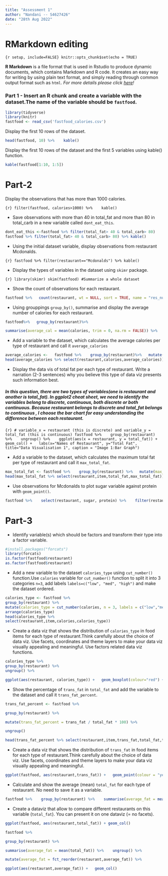 ```yaml
---
title: "Assessment 1"
author: "Nandani -- S4627426"
date: "28th Aug 2022"
---
```


# RMarkdown editing


 ```{r setup, include=FALSE} knitr::opts_chunk$set(echo = TRUE) ```   


**R Markdown** is a file format that is used in Rstudio to produce dynamic documents, which contains Markdown and R code. It creates an easy way for writing by using plain text format, and simply reading through common output format such as `html`.  *For more details please click [here](https://rmarkdown.rstudio.com/lesson-8.html)!*


### **Part 1**  - Insert an R chunk and create a variable with the dataset.The name of the variable should be `fastfood`.

```r
library(tidyverse)
library(knitr)
fastfood <- read_csv('fastfood_calories.csv')
``` 

Display the first 10 rows of the dataset.

```r

head(fastfood, 10) %>%    kable()

```

Display the first 10 rows of the dataset and the first 5 variables using kable() function.  

```r
kable(fastfood[1:10, 1:5])

```

# Part-2

Display the observations that has more than 1000 calories.

```{r} filter(fastfood, calories>1000) %>%    kable() ```


- Save observations with more than 40 in total_fat and more than 80 in total_carb in a new variable called `dont_eat_this`.


```r

dont_eat_this <-fastfood %>% filter(total_fat> 40 & total_carb> 80)
fastfood %>% filter(total_fat> 40 & total_carb> 80) %>% kable()
```


- Using the initial dataset variable, display observations from restaurant Mcdonalds.

```{r} fastfood %>% filter(restaurant=="Mcdonalds") %>% kable() ```



- Display the types of variables in the dataset using `skimr` package.


```{r} library(skimr) skim(fastfood) #Summarize a whole dataset ```



 - Show the count of observations for each restaurant.
  
```r
fastfood %>%   count(restaurant, wt = NULL, sort = TRUE, name = "res_num") %>%    kable()

```


- Using grouppings `group_by()`, summarise and display the average number of calories for each restaurant.


```r

fastfood%>%   group_by(restaurant)%>%

summarise(average_cal = mean(calories, trim = 0, na.rm = FALSE)) %>%    ungroup() %>%  kable()

```



- Add a variable to the dataset, which calculates the average calories per type of restaurant and call it `average_calories`


```r

average_calories <-   fastfood %>%    group_by(restaurant)%>%   mutate(average_calories = mean(calories)) %>%    ungroup() 
head(average_calories %>% select(restaurant,calories,average_calories))

```



- Display the data vis of total fat per each type of restaurant. Write a narration (2-3 sentences) why you believe this type of data viz presents such information best.


##### In this question, there are two types of variables(one is restaurant and another is total_fat). In ggplot2 cheat sheet, we need to identify the variables belong to discrete, continuous, both discrete or both continuous. Because restaurant belongs to discrete and total_fat belongs to continuous , I choose the bar chart for easy understanding the difference between each restaurant.

 ```{r} # variable_x = restaurant (this is discrete) and variable_y = total_fat (this is continuous) fastfood %>%    group_by(restaurant) %>%    ungroup() %>%    ggplot(aes(x = restaurant, y = total_fat)) +   geom_col() +   labs(x="Names of Restaurant", y="Total Fat", title="Data Visualisation 1", caption = "Image 1:Bar Graph") ```



- Add a variable to the dataset, which calculates the maximum total fat per type of restaurant and call it `max_total_fat`.


```r
max_total_fat <- fastfood %>%    group_by(restaurant) %>%   mutate(max_total_fat = max(total_fat)) %>%    ungroup()
head(max_total_fat %>% select(restaurant,item,total_fat,max_total_fat))

```


- Use observations for Mcdonalds to plot sugar variable against protein with `geom_point()`.  

```r

fastfood %>%    select(restaurant, sugar, protein) %>%    filter(restaurant=="Mcdonalds") %>%    ggplot(aes(sugar,protein)) +   geom_point(colour = "blue") +   labs(x="Sugar", y="Protein", title = "Data Visualisation - Mcdonalds", caption = "Image 2:Point Graph")

```


# Part-3

- Identify variable(s) which should be factors and transform their type into a factor variable.  

```r
#install.packages("forcats")
library(forcats)
is.factor(fastfood$restaurant)
as.factor(fastfood$restaurant)

```

- Add a new variable to the dataset `calories_type` using `cut_number()` function.Use `calories` variable for `cut_number()` function to split it into 3 categories `n=3`, add labels `labels=c("low", "med", "high")` and make the dataset ordered.

```r
calories_type <- fastfood %>%
group_by(restaurant) %>%
mutate(calories_type = cut_number(calories, n = 3, labels = c("low","med","high"))) %>%    ungroup() %>%
arrange(calories_type)
head(calories_type %>%
select(restaurant,item,calories,calories_type))

```

- Create a data viz that shows the distribution of `calories_type` in food items for each type of restaurant.Think carefully about the choice of data viz. Use facets, coordinates and theme layers to make your data viz visually appealing and meaningful. Use factors related data viz functions.


```r

calories_type %>%
group_by(restaurant) %>%
ungroup() %>%

ggplot(aes(restaurant, calories_type)) +   geom_boxplot(colour="red") +   facet_wrap(vars(restaurant)) +   coord_flip() +   theme_bw() +   labs(x="Restaurant", y="Calories Type", title ="Data Visualisation 3", caption = "Image 3:Plot Graph")

```

- Show the percentage of `trans_fat` in `total_fat` and add the variable to the dataset and call it `trans_fat_percent`.

```r
trans_fat_percent <- fastfood %>%

group_by(restaurant) %>%

mutate(trans_fat_percent = trans_fat / total_fat * 100) %>%

ungroup()

head(trans_fat_percent %>% select(restaurant,item,trans_fat,total_fat,trans_fat_percent)) #round(trans_fat_percent$trans_fat_percent, 2)

```

- Create a data viz that shows the distribution of `trans_fat` in food items for each type of restaurant.Think carefully about the choice of data viz. Use facets, coordinates and theme layers to make your data viz visually appealing and meaningful.

```r

ggplot(fastfood, aes(restaurant,trans_fat)) +   geom_point(colour = "yellow") +   facet_wrap(vars(restaurant)) +   coord_flip() +   labs(x="Restaurant", y="Trans Fat", title = "Data Visualisation 4", caption = "Image 4:Point Graph") +   theme_dark()

```

- Calculate and show the average (mean) `total_fat` for each type of restaurant. No need to save it as a variable.

```r

fastfood %>%    group_by(restaurant) %>%    summarise(average_fat = mean(total_fat)) %>%    ungroup() %>%    kable()

```

- Create a dataviz that allow to compare different restaurants on this variable (`total_fat`). You can present it on one dataviz (= no facets).

```r

ggplot(fastfood, aes(restaurant,total_fat)) + geom_col()

fastfood %>%

group_by(restaurant) %>%

summarise(average_fat = mean(total_fat)) %>%    ungroup() %>%

mutate(average_fat = fct_reorder(restaurant,average_fat)) %>%    

ggplot(aes(restaurant,average_fat)) +   geom_col()

```
